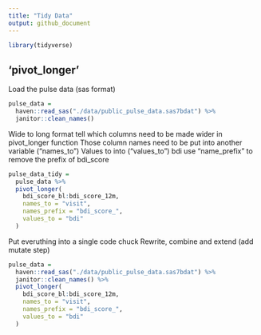 ```yaml
---
title: "Tidy Data"
output: github_document
---
```


```r
library(tidyverse)
```


## 'pivot_longer'

Load the pulse data (sas format)

```r
pulse_data = 
  haven::read_sas("./data/public_pulse_data.sas7bdat") %>% 
  janitor::clean_names()
```

Wide to long format
tell which columns need to be made wider in pivot_longer function
Those column names need to be put into another variable ("names_to")
Values to into ("values_to") bdi
use "name_prefix" to remove the prefix of bdi_score
```r
pulse_data_tidy = 
  pulse_data %>% 
  pivot_longer(
    bdi_score_bl:bdi_score_12m,
    names_to = "visit",
    names_prefix = "bdi_score_",
    values_to = "bdi"
  )
```

Put everuthing into a single code chuck
Rewrite, combine and extend (add mutate step)

```r
pulse_data = 
  haven::read_sas("./data/public_pulse_data.sas7bdat") %>% 
  janitor::clean_names() %>% 
  pivot_longer(
    bdi_score_bl:bdi_score_12m,
    names_to = "visit",
    names_prefix = "bdi_score_",
    values_to = "bdi"
  )
  
```
